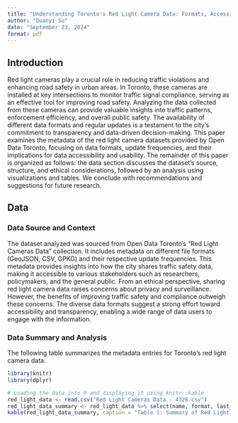 ```yaml
---
title: "Understanding Toronto's Red Light Camera Data: Formats, Accessibility, and Implications for Traffic Safety"
author: "Duanyi Su"
date: "September 23, 2024"
format: pdf
---
```



## Introduction
Red light cameras play a crucial role in reducing traffic violations and enhancing road safety in urban areas. In Toronto, these cameras are installed at key intersections to monitor traffic signal compliance, serving as an effective tool for improving road safety. Analyzing the data collected from these cameras can provide valuable insights into traffic patterns, enforcement efficiency, and overall public safety. The availability of different data formats and regular updates is a testament to the city's commitment to transparency and data-driven decision-making. This paper examines the metadata of the red light camera datasets provided by Open Data Toronto, focusing on data formats, update frequencies, and their implications for data accessibility and usability.
The remainder of this paper is organized as follows: the data section discusses the dataset's source, structure, and ethical considerations, followed by an analysis using visualizations and tables. We conclude with recommendations and suggestions for future research.


## Data

### Data Source and Context
The dataset analyzed was sourced from Open Data Toronto's "Red Light Cameras Data" collection. It includes metadata on different file formats (GeoJSON, CSV, GPKG) and their respective update frequencies. This metadata provides insights into how the city shares traffic safety data, making it accessible to various stakeholders such as researchers, policymakers, and the general public.
From an ethical perspective, sharing red light camera data raises concerns about privacy and surveillance. However, the benefits of improving traffic safety and compliance outweigh these concerns. The diverse data formats suggest a strong effort toward accessibility and transparency, enabling a wide range of data users to engage with the information.

### Data Summary and Analysis
The following table summarizes the metadata entries for Toronto's red light camera data:
```r
library(knitr)
library(dplyr)

# Loading the data into R and displaying it using knitr::kable
red_light_data <- read.csv("Red Light Cameras Data - 4326.csv")
red_light_data_summary <- red_light_data %>% select(name, format, last_modified)
kable(red_light_data_summary, caption = "Table 1: Summary of Red Light Camera Data Metadata")
```
